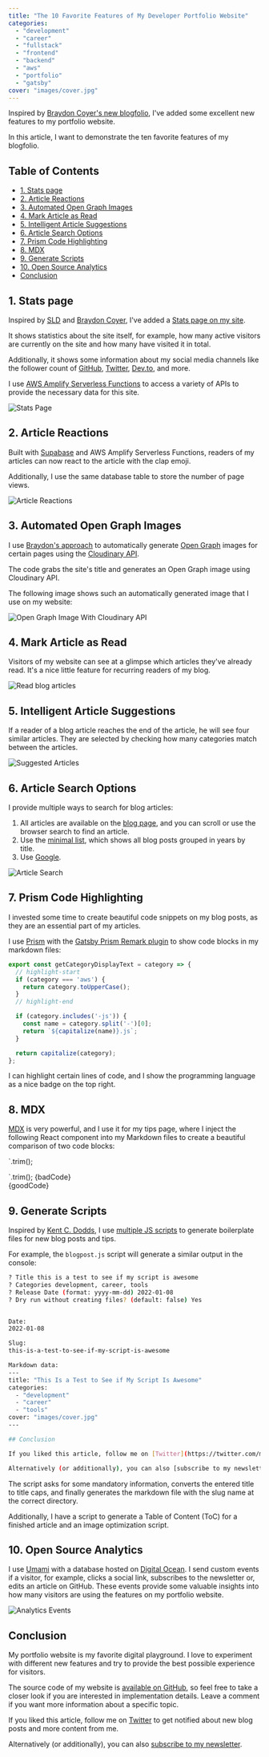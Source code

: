 ```yaml
---
title: "The 10 Favorite Features of My Developer Portfolio Website"
categories:
  - "development"
  - "career"
  - "fullstack"
  - "frontend"
  - "backend"
  - "aws"
  - "portfolio"
  - "gatsby"
cover: "images/cover.jpg"
---
```


Inspired by [Braydon Coyer's new blogfolio](https://braydoncoyer.dev/blog/introducing-my-new-blogfolio), I've added some excellent new features to my portfolio website.

In this article, I want to demonstrate the ten favorite features of my blogfolio.

## Table of Contents

* [1. Stats page](#1-stats-page)
* [2. Article Reactions](#2-article-reactions)
* [3. Automated Open Graph Images](#3-automated-open-graph-images)
* [4. Mark Article as Read](#4-mark-article-as-read)
* [5. Intelligent Article Suggestions](#5-intelligent-article-suggestions)
* [6. Article Search Options](#6-article-search-options)
* [7. Prism Code Highlighting](#7-prism-code-highlighting)
* [8. MDX](#8-mdx)
* [9. Generate Scripts](#9-generate-scripts)
* [10. Open Source Analytics](#10-open-source-analytics)
* [Conclusion](#conclusion)

## 1. Stats page

Inspired by [SLD](https://sld.codes/) and [Braydon Coyer](http://braydoncoyer.dev/stats), I've added a [Stats page on my site](https://mokkapps.de/stats).

It shows statistics about the site itself, for example, how many active visitors are currently on the site and how many have visited it in total.

Additionally, it shows some information about my social media channels like the follower count of [GitHub](https://github.com/mokkapps), [Twitter](https://twitter.com/mokkapps), [Dev.to](https://dev.to/mokkapps), and more.

I use [AWS Amplify Serverless Functions](https://mokkapps.de/categories/aws) to access a variety of APIs to provide the necessary data for this site.

![Stats Page](./images/stats.jpg)

## 2. Article Reactions

Built with [Supabase](https://supabase.com/) and AWS Amplify Serverless Functions, readers of my articles can now react to the article with the clap emoji.

Additionally, I use the same database table to store the number of page views.

![Article Reactions](./images/article-reactions.jpg)

## 3. Automated Open Graph Images

I use [Braydon's approach](https://braydoncoyer.dev/blog/how-to-dynamically-create-open-graph-images-with-cloudinary-and-next.js) to automatically generate [Open Graph](https://ogp.me/) images for certain pages using the [Cloudinary API](https://cloudinary.com/documentation/cloudinary_references).

The code grabs the site's title and generates an Open Graph image using Cloudinary API.

The following image shows such an automatically generated image that I use on my website:

![Open Graph Image With Cloudinary API](https://res.cloudinary.com/mokkapps/image/upload/w_1200,h_630,c_fill,f_auto/w_630,h_450,c_fit,co_rgb:FFFFFF,g_west,x_45,y_-40,l_text:domine_80_bold:NEWSLETTER/open_graph_site_template.jpg)

## 4. Mark Article as Read

Visitors of my website can see at a glimpse which articles they've already read. It's a nice little feature for recurring readers of my blog.

![Read blog articles](./images/article-read.jpg)

## 5. Intelligent Article Suggestions

If a reader of a blog article reaches the end of the article, he will see four similar articles. They are selected by checking how many categories match between the articles.

![Suggested Articles](./images/similar-articles.jpg)

## 6. Article Search Options

I provide multiple ways to search for blog articles:

1. All articles are available on the [blog page](https://mokkapps.de/blog), and you can scroll or use the browser search to find an article.
2. Use the [minimal list](https://mokkapps.de/minimal-blog-list), which shows all blog posts grouped in years by title.
4. Use [Google](https://www.google.com/search?q=site%3Amokkapps.de%2Fblog).

![Article Search](./images/blog-search.jpg)

## 7. Prism Code Highlighting

I invested some time to create beautiful code snippets on my blog posts, as they are an essential part of my articles.

I use [Prism](https://prismjs.com/) with the [Gatsby Prism Remark plugin](https://www.gatsbyjs.com/plugins/gatsby-remark-prismjs/) to show code blocks in my markdown files:

```js
export const getCategoryDisplayText = category => {
  // highlight-start
  if (category === 'aws') {
    return category.toUpperCase();
  }
  // highlight-end

  if (category.includes('-js')) {
    const name = category.split('-')[0];
    return `${capitalize(name)}.js`;
  }

  return capitalize(category);
};
```

I can highlight certain lines of code, and I show the programming language as a nice badge on the top right.

## 8. MDX

[MDX](https://mdxjs.com/) is very powerful, and I use it for my tips page, where I inject the following React component into my Markdown files to create a beautiful comparison of two code blocks:


<!-- Will render <div class></div> -->
`.trim();

<!-- Will render <div></div> -->`.trim();

<TipCard highlight="bad" language="html">
  {badCode}
</TipCard>

<br />

<TipCard highlight="good" language="html">
  {goodCode}
</TipCard>

## 9. Generate Scripts

Inspired by [Kent C. Dodds](https://github.com/kentcdodds), I use [multiple JS scripts](https://github.com/Mokkapps/website/tree/master/scripts/generate) to generate boilerplate files for new blog posts and tips.

For example, the `blogpost.js` script will generate a similar output in the console:

```bash
? Title this is a test to see if my script is awesome
? Categories development, career, tools
? Release Date (format: yyyy-mm-dd) 2022-01-08
? Dry run without creating files? (default: false) Yes


Date:
2022-01-08

Slug:
this-is-a-test-to-see-if-my-script-is-awesome

Markdown data:
---
title: "This Is a Test to See if My Script Is Awesome"
categories:
  - "development"
  - "career"
  - "tools"
cover: "images/cover.jpg"
---

## Conclusion

If you liked this article, follow me on [Twitter](https://twitter.com/mokkapps) to get notified about new blog posts and more content from me.

Alternatively (or additionally), you can also [subscribe to my newsletter](https://mokkapps.de/newsletter).
```

The script asks for some mandatory information, converts the entered title to title caps, and finally generates the markdown file with the slug name at the correct directory.

Additionally, I have a script to generate a Table of Content (ToC) for a finished article and an image optimization script.

## 10. Open Source Analytics

I use [Umami](https://github.com/mikecao/umami) with a database hosted on [Digital Ocean](https://www.digitalocean.com/). I send custom events if a visitor, for example, clicks a social link, subscribes to the newsletter or,
edits an article on GitHub. These events provide some valuable insights into how many visitors are using the features on my portfolio website.

![Analytics Events](./images/analytics.jpg)

## Conclusion

My portfolio website is my favorite digital playground. I love to experiment with different new features and try to provide the best possible
experience for visitors.

The source code of my website is [available on GitHub](https://github.com/Mokkapps/website), so feel free to take a closer look if you are interested in
implementation details. Leave a comment if you want more information about a specific topic.

If you liked this article, follow me on [Twitter](https://twitter.com/mokkapps) to get notified about new blog posts and more content from me.

Alternatively (or additionally), you can also [subscribe to my newsletter](https://mokkapps.de/newsletter).
